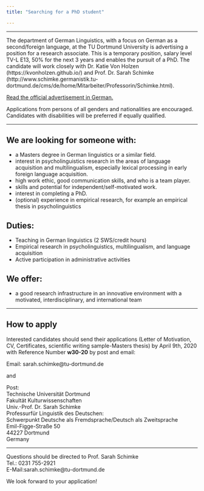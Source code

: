 ```yaml
---
title: "Searching for a PhD student"

---
```


----

The department of German Linguistics, with a focus on German as a second/foreign language,  at the TU Dortmund University is advertising a position for a research associate. This is a temporary position, salary level TV-L E13, 50% for the next 3 years and enables the pursuit of a PhD. The candidate will work closely with Dr. Katie Von Holzen (https://kvonholzen.github.io/) and Prof. Dr. Sarah Schimke (http://www.schimke.germanistik.tu-dortmund.de/cms/de/home/Mitarbeiter/Professorin/Schimke.html).

[Read the official advertisement in German.](https://service.tu-dortmund.de/documents/18/2120797/w30-20_FK15_1+Stelle+als+wiss.+Besch._E13+TV-L+50%25+befristet+f%C3%BCr+die+Dauer+von+3+Jahren.pdf/61c9ff7d-0852-9414-9c98-)

Applications from persons of all genders and nationalities are encouraged. Candidates with disabilities will be preferred if equally qualified.

----


## We are looking for someone with:
* a Masters degree in German linguistics or a similar field.
* interest in psycholinguistics research in the areas of language acquisition and multilingualism, especially lexical processing in early foreign language acquisition.
* high work ethic, good communication skills, and who is a team player.
* skills and potential for independent/self-motivated work.
* interest in completing a PhD.
* (optional) experience in empirical research, for example an empirical thesis in psycholinguistics

## Duties:
* Teaching in German linguistics (2 SWS/credit hours)
* Empirical research in psycholinguistics, multilingualism, and language acquisition
* Active participation in administrative activities

## We offer:
* a good research infrastructure in an innovative environment with a motivated, interdisciplinary, and international team

----

## How to apply

Interested candidates should send their applications (Letter of Motivation, CV, Certificates, scientific writing sample-Masters thesis) by April 9th, 2020 with Reference Number **w30-20** by post and email:

Email: sarah.schimke@tu-dortmund.de

and

Post:
<br>Technische Universität Dortmund
<br>Fakultät Kulturwissenschaften
<br>Univ.-Prof. Dr. Sarah Schimke
<br>Professurfür Linguistik des Deutschen:
<br>Schwerpunkt Deutsche als Fremdsprache/Deutsch als Zweitsprache
<br>Emil-Figge-Straße 50
<br>44227 Dortmund
<br>Germany

----

Questions should be directed to Prof. Sarah Schimke
<br>Tel.: 0231 755-2921
<br>E-Mail:sarah.schimke@tu-dortmund.de

We look forward to your application!